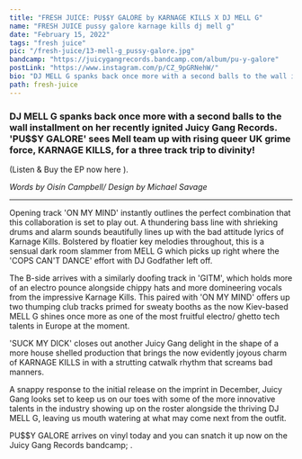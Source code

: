---
title: "FRESH JUICE: PU$$Y GALORE by KARNAGE KILLS X DJ MELL G"
name: "FRESH JUICE pussy galore karnage kills dj mell g"
date: "February 15, 2022"
tags: "fresh juice"
pic: "/fresh-juice/13-mell-g_pussy-galore.jpg"
bandcamp: "https://juicygangrecords.bandcamp.com/album/pu-y-galore"
postLink: "https://www.instagram.com/p/CZ_9pGRNehW/"
bio: "DJ MELL G spanks back once more with a second balls to the wall installment on her recently ignited Juicy Gang Records"
path: fresh-juice
---

### DJ MELL G spanks back once more with a second balls to the wall installment on her recently ignited Juicy Gang Records. 'PU$$Y GALORE' sees Mell team up with rising queer UK grime force, KARNAGE KILLS, for a three track trip to divinity!

(Listen & Buy the EP now here <HoverLink url="juicygangrecords.bandcamp.com/album/pu-y-galore" name="PU$$Y GALORE | KARNAGE KILLS X DJ MELL G" external inline />).

<Picture src="/fresh-juice/13-front-pg.jpg" alt="pussy galore album art" size={1200} />

<p className="smallText">
  <i>Words by Oisín Campbell/ Design by Michael Savage</i>
</p>

<hr />

Opening track 'ON MY MIND' instantly outlines the perfect combination that this collaboration is set to play out. A thundering bass line with shrieking drums and alarm sounds beautifully lines up with the bad attitude lyrics of Karnage Kills. Bolstered by floatier key melodies throughout, this is a sensual dark room slammer from MELL G which picks up right where the 'COPS CAN'T DANCE' effort with DJ Godfather left off.

The B-side arrives with a similarly doofing track in 'GITM', which holds more of an electro pounce alongside chippy hats and more domineering vocals from the impressive Karnage Kills. This paired with 'ON MY MIND' offers up two thumping club tracks primed for sweaty booths as the now Kiev-based MELL G shines once more as one of the most fruitful electro/ ghetto tech talents in Europe at the moment.

<Picture src="/fresh-juice/13-back-pg.jpg" alt="back of pussy galore album art" size={1200} />

'SUCK MY DICK' closes out another Juicy Gang delight in the shape of a more house shelled production that brings the now evidently joyous charm of KARNAGE KILLS in with a strutting catwalk rhythm that screams bad manners.

A snappy response to the initial release on the imprint in December, Juicy Gang looks set to keep us on our toes with some of the more innovative talents in the industry showing up on the roster alongside the thriving DJ MELL G, leaving us mouth watering at what may come next from the outfit.

PU$$Y GALORE arrives on vinyl today and you can snatch it up now on the Juicy Gang Records bandcamp; <HoverLink url="juicygangrecords.bandcamp.com/" name="Music | JUICY GANG RECORDS" external inline />.
